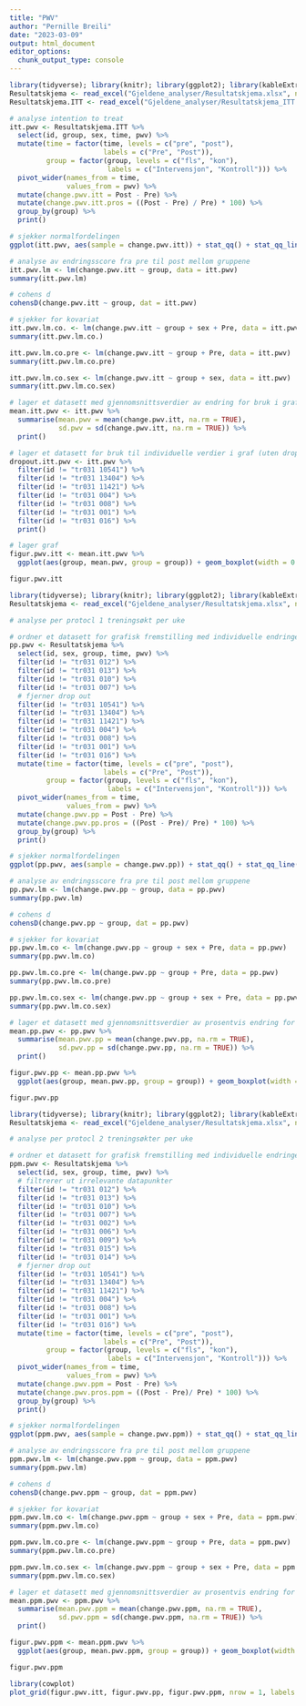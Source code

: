 ```yaml
---
title: "PWV"
author: "Pernille Breili"
date: "2023-03-09"
output: html_document
editor_options: 
  chunk_output_type: console
---
```


```r
library(tidyverse); library(knitr); library(ggplot2); library(kableExtra); library(readxl); library(dplyr); library(flextable); library(pbkrtest); library(broom)
Resultatskjema <- read_excel("Gjeldene_analyser/Resultatskjema.xlsx", na = "NA")
Resultatskjema.ITT <- read_excel("Gjeldene_analyser/Resultatskjema_ITT.xlsx", na = "NA")

# analyse intention to treat 
itt.pwv <- Resultatskjema.ITT %>%
  select(id, group, sex, time, pwv) %>%
  mutate(time = factor(time, levels = c("pre", "post"),
                       labels = c("Pre", "Post")),
         group = factor(group, levels = c("fls", "kon"),
                        labels = c("Intervensjon", "Kontroll"))) %>% 
  pivot_wider(names_from = time,
              values_from = pwv) %>%
  mutate(change.pwv.itt = Post - Pre) %>%
  mutate(change.pwv.itt.pros = ((Post - Pre) / Pre) * 100) %>%
  group_by(group) %>%
  print()

# sjekker normalfordelingen 
ggplot(itt.pwv, aes(sample = change.pwv.itt)) + stat_qq() + stat_qq_line(col = "red")

# analyse av endringsscore fra pre til post mellom gruppene
itt.pwv.lm <- lm(change.pwv.itt ~ group, data = itt.pwv)
summary(itt.pwv.lm)

# cohens d
cohensD(change.pwv.itt ~ group, dat = itt.pwv)

# sjekker for kovariat
itt.pwv.lm.co. <- lm(change.pwv.itt ~ group + sex + Pre, data = itt.pwv)
summary(itt.pwv.lm.co.)

itt.pwv.lm.co.pre <- lm(change.pwv.itt ~ group + Pre, data = itt.pwv)
summary(itt.pwv.lm.co.pre)

itt.pwv.lm.co.sex <- lm(change.pwv.itt ~ group + sex, data = itt.pwv)
summary(itt.pwv.lm.co.sex)

# lager et datasett med gjennomsnittsverdier av endring for bruk i graf
mean.itt.pwv <- itt.pwv %>%
  summarise(mean.pwv = mean(change.pwv.itt, na.rm = TRUE),
            sd.pwv = sd(change.pwv.itt, na.rm = TRUE)) %>%
  print()

# lager et datasett for bruk til individuelle verdier i graf (uten dropped out)
dropout.itt.pwv <- itt.pwv %>%
  filter(id != "tr031 10541") %>%
  filter(id != "tr031 13404") %>%
  filter(id != "tr031 11421") %>%
  filter(id != "tr031 004") %>%
  filter(id != "tr031 008") %>%
  filter(id != "tr031 001") %>%
  filter(id != "tr031 016") %>%
  print()

# lager graf
figur.pwv.itt <- mean.itt.pwv %>%
  ggplot(aes(group, mean.pwv, group = group)) + geom_boxplot(width = 0.3, fill = "white", colour = "black") + geom_errorbar(aes(ymin = mean.pwv - sd.pwv, ymax = mean.pwv + sd.pwv), width = 0.1) + theme_classic() + geom_point(data = dropout.itt.pwv, aes(group, change.pwv.itt), size = 2, alpha = 0.4) + labs(x = "Gruppe", y = "Endring i pulsbølgehastighet (m/s)") + geom_hline(yintercept = 0, linetype = "solid", color = "black") + theme(axis.title = element_text(size = 11), axis.text.x = element_text(size = 10), axis.text.y = element_text(size = 10)) + ylim(-3.5, 2)

figur.pwv.itt
```
```r
library(tidyverse); library(knitr); library(ggplot2); library(kableExtra); library(readxl); library(dplyr); library(flextable); library(pbkrtest); library(broom)
Resultatskjema <- read_excel("Gjeldene_analyser/Resultatskjema.xlsx", na = "NA")

# analyse per protocl 1 treningsøkt per uke

# ordner et datasett for grafisk fremstilling med individuelle endringer fra pre til post i prosent og endringsscore for bruk i statistiske tester
pp.pwv <- Resultatskjema %>%
  select(id, sex, group, time, pwv) %>%
  filter(id != "tr031 012") %>% 
  filter(id != "tr031 013") %>% 
  filter(id != "tr031 010") %>% 
  filter(id != "tr031 007") %>%
  # fjerner drop out
  filter(id != "tr031 10541") %>%
  filter(id != "tr031 13404") %>%
  filter(id != "tr031 11421") %>%
  filter(id != "tr031 004") %>%
  filter(id != "tr031 008") %>%
  filter(id != "tr031 001") %>%
  filter(id != "tr031 016") %>%
  mutate(time = factor(time, levels = c("pre", "post"),
                       labels = c("Pre", "Post")),
         group = factor(group, levels = c("fls", "kon"),
                        labels = c("Intervensjon", "Kontroll"))) %>% 
  pivot_wider(names_from = time,
              values_from = pwv) %>%
  mutate(change.pwv.pp = Post - Pre) %>%
  mutate(change.pwv.pp.pros = ((Post - Pre)/ Pre) * 100) %>%
  group_by(group) %>%
  print()

# sjekker normalfordelingen 
ggplot(pp.pwv, aes(sample = change.pwv.pp)) + stat_qq() + stat_qq_line(col = "red")

# analyse av endringsscore fra pre til post mellom gruppene
pp.pwv.lm <- lm(change.pwv.pp ~ group, data = pp.pwv)
summary(pp.pwv.lm)

# cohens d
cohensD(change.pwv.pp ~ group, dat = pp.pwv)

# sjekker for kovariat
pp.pwv.lm.co <- lm(change.pwv.pp ~ group + sex + Pre, data = pp.pwv)
summary(pp.pwv.lm.co)

pp.pwv.lm.co.pre <- lm(change.pwv.pp ~ group + Pre, data = pp.pwv)
summary(pp.pwv.lm.co.pre)

pp.pwv.lm.co.sex <- lm(change.pwv.pp ~ group + sex + Pre, data = pp.pwv)
summary(pp.pwv.lm.co.sex)

# lager et datasett med gjennomsnittsverdier av prosentvis endring for bruk i graf
mean.pp.pwv <- pp.pwv %>%
  summarise(mean.pwv.pp = mean(change.pwv.pp, na.rm = TRUE),
            sd.pwv.pp = sd(change.pwv.pp, na.rm = TRUE)) %>%
  print()

figur.pwv.pp <- mean.pp.pwv %>%
  ggplot(aes(group, mean.pwv.pp, group = group)) + geom_boxplot(width = 0.3, fill = "white", colour = "black") + geom_errorbar(aes(ymin = mean.pwv.pp - sd.pwv.pp, ymax = mean.pwv.pp + sd.pwv.pp), width = 0.1) + theme_classic() + geom_point(data = pp.pwv, aes(group, change.pwv.pp), size = 2, alpha = 0.4) + labs(x = "Gruppe", y = element_blank()) + geom_hline(yintercept = 0, linetype = "solid", color = "black") + theme(axis.title = element_text(size = 11), axis.text.x = element_text(size = 10), axis.text.y = element_text(size = 10)) + ylim(-3.5, 2)

figur.pwv.pp
```
```r
library(tidyverse); library(knitr); library(ggplot2); library(kableExtra); library(readxl); library(dplyr); library(flextable); library(pbkrtest); library(broom); library(ggsignif)
Resultatskjema <- read_excel("Gjeldene_analyser/Resultatskjema.xlsx", na = "NA")

# analyse per protocl 2 treningsøkter per uke

# ordner et datasett for grafisk fremstilling med individuelle endringer fra pre til post i prosent og endringsscore for bruk i statistiske tester
ppm.pwv <- Resultatskjema %>%
  select(id, sex, group, time, pwv) %>%
  # filtrerer ut irrelevante datapunkter
  filter(id != "tr031 012") %>% 
  filter(id != "tr031 013") %>% 
  filter(id != "tr031 010") %>% 
  filter(id != "tr031 007") %>% 
  filter(id != "tr031 002") %>% 
  filter(id != "tr031 006") %>% 
  filter(id != "tr031 009") %>% 
  filter(id != "tr031 015") %>%
  filter(id != "tr031 014") %>%
  # fjerner drop out
  filter(id != "tr031 10541") %>%
  filter(id != "tr031 13404") %>%
  filter(id != "tr031 11421") %>%
  filter(id != "tr031 004") %>%
  filter(id != "tr031 008") %>%
  filter(id != "tr031 001") %>%
  filter(id != "tr031 016") %>%
  mutate(time = factor(time, levels = c("pre", "post"),
                       labels = c("Pre", "Post")),
         group = factor(group, levels = c("fls", "kon"),
                        labels = c("Intervensjon", "Kontroll"))) %>% 
  pivot_wider(names_from = time,
              values_from = pwv) %>%
  mutate(change.pwv.ppm = Post - Pre) %>%
  mutate(change.pwv.pros.ppm = ((Post - Pre)/ Pre) * 100) %>%
  group_by(group) %>%
  print()

# sjekker normalfordelingen 
ggplot(ppm.pwv, aes(sample = change.pwv.ppm)) + stat_qq() + stat_qq_line(col = "red")

# analyse av endringsscore fra pre til post mellom gruppene
ppm.pwv.lm <- lm(change.pwv.ppm ~ group, data = ppm.pwv)
summary(ppm.pwv.lm)

# cohens d
cohensD(change.pwv.ppm ~ group, dat = ppm.pwv)

# sjekker for kovariat
ppm.pwv.lm.co <- lm(change.pwv.ppm ~ group + sex + Pre, data = ppm.pwv)
summary(ppm.pwv.lm.co)

ppm.pwv.lm.co.pre <- lm(change.pwv.ppm ~ group + Pre, data = ppm.pwv)
summary(ppm.pwv.lm.co.pre)

ppm.pwv.lm.co.sex <- lm(change.pwv.ppm ~ group + sex + Pre, data = ppm.pwv)
summary(ppm.pwv.lm.co.sex)

# lager et datasett med gjennomsnittsverdier av prosentvis endring for bruk i graf
mean.ppm.pwv <- ppm.pwv %>%
  summarise(mean.pwv.ppm = mean(change.pwv.ppm, na.rm = TRUE),
            sd.pwv.ppm = sd(change.pwv.ppm, na.rm = TRUE)) %>%
  print()

figur.pwv.ppm <- mean.ppm.pwv %>%
  ggplot(aes(group, mean.pwv.ppm, group = group)) + geom_boxplot(width = 0.3, fill = "white", colour = "black") + geom_errorbar(aes(ymin = mean.pwv.ppm - sd.pwv.ppm, ymax = mean.pwv.ppm + sd.pwv.ppm), width = 0.1) + theme_classic() + geom_point(data = ppm.pwv, aes(group, change.pwv.ppm), size = 2, alpha = 0.4) + labs(x = "Gruppe", y = element_blank()) + geom_hline(yintercept = 0, linetype = "solid", color = "black") + theme(axis.title = element_text(size = 11), axis.text.x = element_text(size = 10), axis.text.y = element_text(size = 10)) + ylim(-3.5, 2)

figur.pwv.ppm

library(cowplot)
plot_grid(figur.pwv.itt, figur.pwv.pp, figur.pwv.ppm, nrow = 1, labels = c('A', 'B', 'C'))
```

